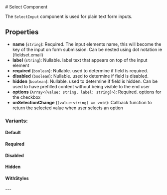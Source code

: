 
<Meta of={SelectStories} />
# Select Component

The `SelectInput` component is used for plain text form inputs.

## Properties
- **name** (`string`): Required. The input elements name, this will become the key of the input on form submission. Can be nested using dot notation ie (fieldset.email)
- **label** (`string`): Nullable. label text that appears on top of the input element
- **required** (`boolean`): Nullable. used to determine if field is required.
- **disabled** (`boolean`): Nullable. used to determine if field is disabled.
- **hidden** (`boolean`): Nullable. used to determine if field is hidden. Can be used to have prefilled content without being visible to the end user
- **options** (`Array<{value: string, label: string}>`): Required. options for the checkbox
- **onSelectionChange** (`(value:string) => void`): Callback function to return the selected value when user selects an option

### Variants:
#### Default
<Canvas of={SelectStories.Default} />

#### Required
<Canvas of={SelectStories.Required} />

#### Disabled
<Canvas of={SelectStories.Disabled} />

#### Hidden
<Canvas of={SelectStories.Hidden} />

#### WithStyles
<Canvas of={SelectStories.WithStyles} />
---
